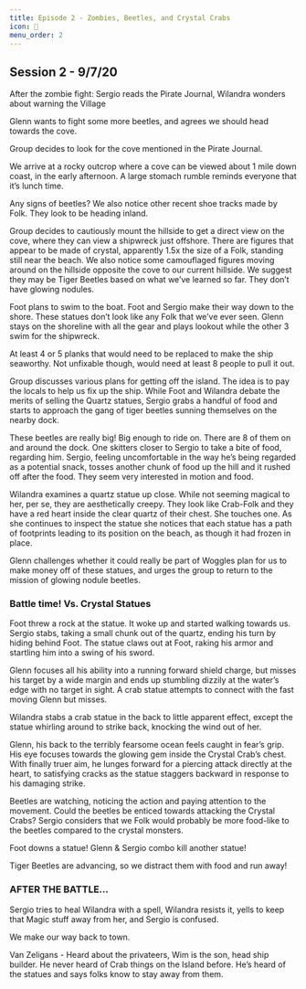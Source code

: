 ```yaml
---
title: Episode 2 - Zombies, Beetles, and Crystal Crabs
icon: 🛶
menu_order: 2
---
```


## Session 2 - 9/7/20

After the zombie fight: Sergio reads the Pirate Journal, Wilandra wonders about warning the Village

Glenn wants to fight some more beetles, and agrees we should head towards the cove.

Group decides to look for the cove mentioned in the Pirate Journal.

We arrive at a rocky outcrop where a cove can be viewed about 1 mile down coast, in the early afternoon. A large stomach rumble reminds everyone that it’s lunch time.

Any signs of beetles? We also notice other recent shoe tracks made by Folk. They look to be heading inland.

Group decides to cautiously mount the hillside to get a direct view on the cove, where they can view a shipwreck just offshore. There are figures that appear to be made of crystal, apparently 1.5x the size of a Folk, standing still near the beach. We also notice some camouflaged figures moving around on the hillside opposite the cove to our current hillside. We suggest they may be Tiger Beetles based on what we’ve learned so far. They don’t have glowing nodules.

Foot plans to swim to the boat. Foot and Sergio make their way down to the shore. These statues don’t look like any Folk that we’ve ever seen. Glenn stays on the shoreline with all the gear and plays lookout while the other 3 swim for the shipwreck.

At least 4 or 5 planks that would need to be replaced to make the ship seaworthy. Not unfixable though, would need at least 8 people to pull it out.

Group discusses various plans for getting off the island. The idea is to pay the locals to help us fix up the ship. While Foot and Wilandra debate the merits of selling the Quartz statues, Sergio grabs a handful of food and starts to approach the gang of tiger beetles sunning themselves on the nearby dock.

These beetles are really big! Big enough to ride on. There are 8 of them on and around the dock. One skitters closer to Sergio to take a bite of food, regarding him. Sergio, feeling uncomfortable in the way he’s being regarded as a potential snack, tosses another chunk of food up the hill and it rushed off after the food. They seem very interested in motion and food.

Wilandra examines a quartz statue up close. While not seeming magical to her, per se, they are aesthetically creepy. They look like Crab-Folk and they have a red heart inside the clear quartz of their chest. She touches one. As she continues to inspect the statue she notices that each statue has a path of footprints leading to its position on the beach, as though it had frozen in place.

Glenn challenges whether it could really be part of Woggles plan for us to make money off of these statues, and urges the group to return to the mission of glowing nodule beetles.

### Battle time! Vs. Crystal Statues

Foot threw a rock at the statue. It woke up and started walking towards us. Sergio stabs, taking a small chunk out of the quartz, ending his turn by hiding behind Foot. The statue claws out at Foot, raking his armor and startling him into a swing of his sword.

Glenn focuses all his ability into a running forward shield charge, but misses his target by a wide margin and ends up stumbling dizzily at the water’s edge with no target in sight. A crab statue attempts to connect with the fast moving Glenn but misses.

Wilandra stabs a crab statue in the back to little apparent effect, except the statue whirling around to strike back, knocking the wind out of her.

Glenn, his back to the terribly fearsome ocean feels caught in fear’s grip. His eye focuses towards the glowing gem inside the Crystal Crab’s chest. With finally truer aim, he lunges forward for a piercing attack directly at the heart, to satisfying cracks as the statue staggers backward in response to his damaging strike.

Beetles are watching, noticing the action and paying attention to the movement. Could the beetles be enticed towards attacking the Crystal Crabs? Sergio considers that we Folk would probably be more food-like to the beetles compared to the crystal monsters.

Foot downs a statue! Glenn & Sergio combo kill another statue!

Tiger Beetles are advancing, so we distract them with food and run away!

### AFTER THE BATTLE…

Sergio tries to heal Wilandra with a spell, Wilandra resists it, yells to keep that Magic stuff away from her, and Sergio is confused.

We make our way back to town.

Van Zeligans - Heard about the privateers, Wim is the son, head ship builder. He never heard of Crab things on the Island before. He’s heard of the statues and says folks know to stay away from them.
